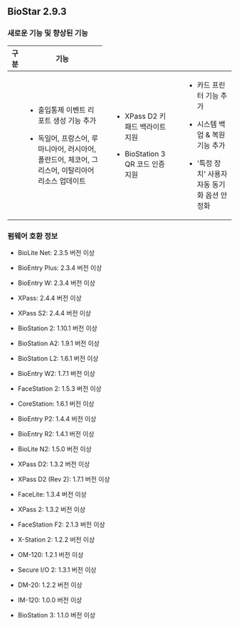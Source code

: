 ## BioStar 2.9.3

### 새로운 기능 및 향상된 기능

<Table className='col2-2-8'>
<Thead>

<Th>구분</Th>

<Th>기능</Th>

</Thead>
<Tbody>
<Row>

<Td><Cmd sid='common.general' /></Td>

<Td>

* 출입통제 이벤트 리포트 생성 기능 추가

* 독일어, 프랑스어, 루마니아어, 러시아어, 폴란드어, 체코어, 그리스어, 이탈리아어 리소스 업데이트

</Td>

</Row>
<Row>

<Td><Cmd sid='common.gnb.device' /></Td>

<Td>

* XPass D2 키패드 백라이트 지원

* BioStation 3 QR 코드 인증 지원

</Td>

</Row>
<Row>

<Td><Cmd sid='common.setting' /></Td>

<Td>

* 카드 프린터 기능 추가

* 시스템 백업 &amp; 복원 기능 추가

* '특정 장치' 사용자 자동 동기화 옵션 안정화

</Td>

</Row>
</Tbody>
</Table>

### 펌웨어 호환 정보

* BioLite Net: 2.3.5 버전 이상

* BioEntry Plus: 2.3.4 버전 이상

* BioEntry W: 2.3.4 버전 이상

* XPass: 2.4.4 버전 이상

* XPass S2: 2.4.4 버전 이상

* BioStation 2: 1.10.1 버전 이상

* BioStation A2: 1.9.1 버전 이상

* BioStation L2: 1.6.1 버전 이상

* BioEntry W2: 1.7.1 버전 이상

* FaceStation 2: 1.5.3 버전 이상

* CoreStation: 1.6.1 버전 이상

* BioEntry P2: 1.4.4 버전 이상

* BioEntry R2: 1.4.1 버전 이상

* BioLite N2: 1.5.0 버전 이상

* XPass D2: 1.3.2 버전 이상

* XPass D2 (Rev 2): 1.7.1 버전 이상

* FaceLite: 1.3.4 버전 이상

* XPass 2: 1.3.2 버전 이상

* FaceStation F2: 2.1.3 버전 이상

* X-Station 2: 1.2.2 버전 이상

* OM-120: 1.2.1 버전 이상

* Secure I/O 2: 1.3.1 버전 이상

* DM-20: 1.2.2 버전 이상

* IM-120: 1.0.0 버전 이상

* BioStation 3: 1.1.0 버전 이상